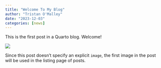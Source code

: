 ```yaml
---
title: "Welcome To My Blog"
author: "Tristan O'Malley"
date: "2023-12-03"
categories: [news]
---
```


This is the first post in a Quarto blog. Welcome!

![](thumbnail.jpg)

Since this post doesn't specify an explicit `image`, the first image in the post will be used in the listing page of posts.
